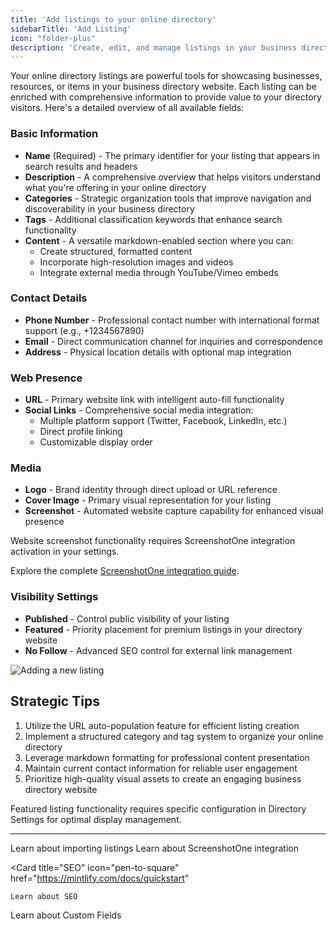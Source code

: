 ```yaml
---
title: 'Add listings to your online directory'
sidebarTitle: 'Add Listing'
icon: "folder-plus"
description: 'Create, edit, and manage listings in your business directory website'
---
```


Your online directory listings are powerful tools for showcasing businesses, resources, or items in your business directory website. Each listing can be enriched with comprehensive information to provide value to your directory visitors. Here's a detailed overview of all available fields:

### Basic Information

- **Name** (Required) - The primary identifier for your listing that appears in search results and headers
- **Description** - A comprehensive overview that helps visitors understand what you're offering in your online directory
- **Categories** - Strategic organization tools that improve navigation and discoverability in your business directory
- **Tags** - Additional classification keywords that enhance search functionality
- **Content** - A versatile markdown-enabled section where you can:
  - Create structured, formatted content
  - Incorporate high-resolution images and videos
  - Integrate external media through YouTube/Vimeo embeds

### Contact Details

- **Phone Number** - Professional contact number with international format support (e.g., +1234567890)
- **Email** - Direct communication channel for inquiries and correspondence
- **Address** - Physical location details with optional map integration

### Web Presence

- **URL** - Primary website link with intelligent auto-fill functionality
- **Social Links** - Comprehensive social media integration:
  - Multiple platform support (Twitter, Facebook, LinkedIn, etc.)
  - Direct profile linking
  - Customizable display order

### Media

- **Logo** - Brand identity through direct upload or URL reference
- **Cover Image** - Primary visual representation for your listing
- **Screenshot** - Automated website capture capability for enhanced visual presence

<Warning>
  Website screenshot functionality requires ScreenshotOne integration activation in your settings.

  Explore the complete [ScreenshotOne integration guide](/essentials/integrations#screenshotone).
</Warning>

### Visibility Settings

- **Published** - Control public visibility of your listing
- **Featured** - Priority placement for premium listings in your directory website
- **No Follow** - Advanced SEO control for external link management

<Frame>
  <img src="/images/listing-demo.png" alt="Adding a new listing" />
</Frame>

## Strategic Tips

1. Utilize the URL auto-population feature for efficient listing creation
2. Implement a structured category and tag system to organize your online directory
3. Leverage markdown formatting for professional content presentation
4. Maintain current contact information for reliable user engagement
5. Prioritize high-quality visual assets to create an engaging business directory website

<Note>
  Featured listing functionality requires specific configuration in Directory Settings for optimal display management.
</Note>

---

<CardGroup cols={2}>
  <Card
    title="Listing Import"
    icon="pen-to-square"
    href="https://mintlify.com/docs/quickstart"
  >
    Learn about importing listings
  </Card>
  <Card
    title="ScreenshotOne"
    icon="list-ul"
    href="https://mintlify.com/docs/development"
  >
    Learn about ScreenshotOne integration
  </Card>

  <Card
    title="SEO"
    icon="pen-to-square"
    href="https://mintlify.com/docs/quickstart"
  >
    Learn about SEO
  </Card>
  <Card
    title="Custom Fields"
    icon="list-ul"
    href="https://mintlify.com/docs/development"
  >
    Learn about Custom Fields
  </Card>
</CardGroup>
